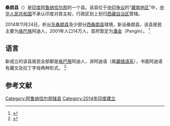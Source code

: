 {{Infobox India district
|Name = 桑朗
|Local = Siang district
|State = 阿鲁纳恰尔邦
|Division = 
|HQ = {{link-en|博楞|Boleng}}
|Map = 
|Coordinates = 
|Area = 2,919
|Population = 31,920
|Year = 2011
|Density = 
|Urban =
|Literacy = 
|SexRatio = 
|Collector =
|Tehsils =
|LokSabha = 
|Assembly = 
|Highways = 
|Rain=
|Website = http://siang.nic.in/
}}
'''桑朗县'''（{{lang-en|Siang district}}）是[[印度|印度]][[阿鲁纳恰尔邦|阿鲁纳恰尔邦]]的一个县。该县位于[[中印边界问题|中印争议]]的“[[藏南地区|藏南地区]]”中，[[中华人民共和国|中华人民共和国]]不承认印度对其主权，行政区划上划归[[西藏自治区|西藏自治区]]管辖。

2014年11月24日，析出[[东桑朗县|东桑朗县]]及少部分[[西桑朗县|西桑朗县]]辖境，新设桑朗县。该县居民主要为[[珞巴族|珞巴族]]阿迪人，2001年人口14万人，首府暂定为[[潘金|潘金]]（Pangin）。 <ref name="Tension over district headquarters simmers at Pangin-Boleng">{{cite news|title=Tension over district headquarters simmers at Pangin-Boleng|url=http://www.arunachaltimes.in/wordpress/2014/12/02/tension-over-district-headquarters-simmers-at-pangin-boleng/|accessdate=2 December 2014|publisher=The Arunchal Times|date=2 December 2014|deadurl=yes|archiveurl=https://web.archive.org/web/20150923174719/http://www.arunachaltimes.in/wordpress/2014/12/02/tension-over-district-headquarters-simmers-at-pangin-boleng/|archivedate=2015年9月23日}}</ref>

==语言==
新成立的该县居民全部都是[[珞巴族|珞巴族]]阿迪人，讲阿迪语（属[[藏缅语系|藏缅语系]]），书面阿迪语有藏文及拉丁字母两种形式。
<ref name='ethnoadi'>{{cite encyclopedia | editor = M. Paul Lewis | encyclopedia = Ethnologue: Languages of the World | title = Adi: A language of India | url = http://www.ethnologue.com/show_language.asp?code=adi | accessdate = 2011-09-28 | edition = 16th edition | year = 2009 | publisher = SIL International | location = Dallas, Texas | archive-date = 2011-09-26 | archive-url = https://web.archive.org/web/20110926211559/http://www.ethnologue.com/show_language.asp?code=adi | dead-url = no }}</ref>

==参考文献==
{{reflist}}

{{Arunachal Pradesh}}
[[Category:阿鲁纳恰尔邦辖县|Category:阿鲁纳恰尔邦辖县]]
[[Category:2014年印度建立|Category:2014年印度建立]]